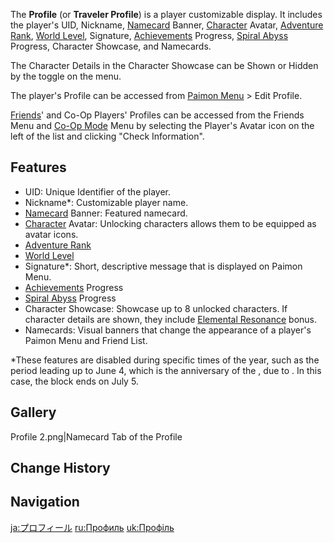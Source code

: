 {{Terminology Infobox
|image = Profile.png
|type  = Game Systems
|group = Menus
}}
The '''Profile''' (or '''Traveler Profile''') is a player customizable display. It includes the player's UID, Nickname, [[Namecard]] Banner, [[Character]] Avatar, [[Adventure Rank]], [[World Level]], Signature, [[Achievements]] Progress, [[Spiral Abyss]] Progress, Character Showcase, and Namecards.

The Character Details in the Character Showcase can be Shown or Hidden by the toggle on the menu.

The player's Profile can be accessed from [[Paimon Menu]] > Edit Profile.

[[Friends]]' and Co-Op Players' Profiles can be accessed from the Friends Menu and [[Co-Op Mode]] Menu by selecting the Player's Avatar icon on the left of the list and clicking "Check Information".

==Features==
* UID: Unique Identifier of the player.
* Nickname*: Customizable player name.
* [[Namecard]] Banner: Featured namecard.
* [[Character]] Avatar: Unlocking characters allows them to be equipped as avatar icons.
* [[Adventure Rank]]
* [[World Level]]
* Signature*: Short, descriptive message that is displayed on Paimon Menu.
* [[Achievements]] Progress
* [[Spiral Abyss]] Progress
* Character Showcase: Showcase up to 8 unlocked characters. If character details are shown, they include [[Elemental Resonance]] bonus.
* Namecards: Visual banners that change the appearance of a player's Paimon Menu and Friend List.

<nowiki>*</nowiki>These features are disabled during specific times of the year, such as the period leading up to June 4, which is the anniversary of the {{w|1989 Tiananmen Square Protests}}, due to {{w|Censorship in China#Video games|Chinese censorship laws}}. In this case, the block ends on July 5.

==Gallery==
<gallery>
Profile 2.png|Namecard Tab of the Profile
</gallery>

==Change History==
{{Change History|1.0}}

==Navigation==
{{Game Systems Navbox}}

[[ja:プロフィール]]
[[ru:Профиль]]
[[uk:Профіль]]